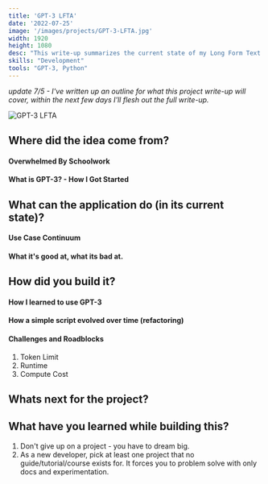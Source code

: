 ```yaml
---
title: 'GPT-3 LFTA'
date: '2022-07-25'
image: '/images/projects/GPT-3-LFTA.jpg'
width: 1920
height: 1080
desc: "This write-up summarizes the current state of my Long Form Text Analysis (LFTA) project. It's written in python, and it uses artifical intelligence to pull key concepts from text and create review questions for those concepts. It's a work in progress, and you can find periodic updates here."
skills: "Development"
tools: "GPT-3, Python"
---
```


*update 7/5 - I've written up an outline for what this project write-up will cover, within the next few days I'll flesh out the full write-up.*

![GPT-3 LFTA](/images/projects/GPT-3-LFTA.jpg)

## Where did the idea come from?

#### Overwhelmed By Schoolwork
#### What is GPT-3? - How I Got Started

## What can the application do (in its current state)?
#### Use Case Continuum
#### What it's good at, what its bad at.

## How did you build it?
#### How I learned to use GPT-3
#### How a simple script evolved over time (refactoring)
#### Challenges and Roadblocks

1. Token Limit
2. Runtime
3. Compute Cost

## Whats next for the project?

## What have you learned while building this?

1. Don't give up on a project - you have to dream big.
2. As a new developer, pick at least one project that no guide/tutorial/course exists for. It forces you to problem solve with only docs and experimentation.